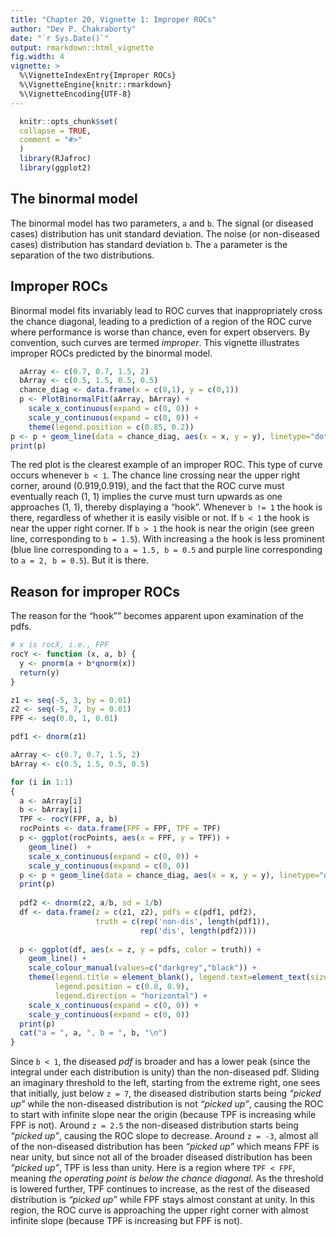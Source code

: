```yaml
---
title: "Chapter 20, Vignette 1: Improper ROCs"
author: "Dev P. Chakraborty"
date: "`r Sys.Date()`"
output: rmarkdown::html_vignette
fig.width: 4
vignette: >
  %\VignetteIndexEntry{Improper ROCs}
  %\VignetteEngine{knitr::rmarkdown}
  %\VignetteEncoding{UTF-8}
---
```

  
```r
  knitr::opts_chunk$set(
  collapse = TRUE,
  comment = "#>"
  )
  library(RJafroc)
  library(ggplot2)
```
  
## The binormal model
  The binormal model has two parameters, `a` and `b`. The signal (or diseased cases) distribution has unit standard deviation. 
  The noise (or non-diseased cases) distribution has standard deviation `b`. The `a` parameter is the separation of the two distributions.
  
## Improper ROCs
  Binormal model fits invariably lead to ROC curves that inappropriately cross the chance diagonal, leading to a prediction of a region of the ROC curve where performance is worse than chance, even for expert observers. By convention, such curves are termed *improper*. This vignette illustrates improper ROCs predicted by the binormal model.
  
  
```r
  aArray <- c(0.7, 0.7, 1.5, 2)
  bArray <- c(0.5, 1.5, 0.5, 0.5)
  chance_diag <- data.frame(x = c(0,1), y = c(0,1))
  p <- PlotBinormalFit(aArray, bArray) +
    scale_x_continuous(expand = c(0, 0)) + 
    scale_y_continuous(expand = c(0, 0)) +
    theme(legend.position = c(0.85, 0.2))
p <- p + geom_line(data = chance_diag, aes(x = x, y = y), linetype="dotted")
print(p)
```             

The red plot is the clearest example of an improper ROC. This type of curve occurs whenever `b < 1`. The chance line crossing near the upper right corner, around (0.919,0.919), and the fact that the ROC curve must eventually reach (1, 1) implies the curve must turn upwards as one approaches (1, 1), thereby displaying a "hook". Whenever `b != 1` the hook is there, regardless of whether it is easily visible or not. If `b < 1` the hook is near the upper right corner. If `b > 1` the hook is near the origin (see green line, corresponding to `b = 1.5`). With increasing `a` the hook is less prominent (blue line corresponding to `a = 1.5, b = 0.5` and purple line corresponding to `a = 2, b = 0.5`). But it is there. 

## Reason for improper ROCs
The reason for the "hook"" becomes apparent upon examination of the pdfs. 
```r
# x is rocX, i.e., FPF
rocY <- function (x, a, b) {
  y <- pnorm(a + b*qnorm(x))
  return(y)
}

z1 <- seq(-5, 3, by = 0.01)
z2 <- seq(-5, 7, by = 0.01)
FPF <- seq(0.0, 1, 0.01)

pdf1 <- dnorm(z1)

aArray <- c(0.7, 0.7, 1.5, 2)
bArray <- c(0.5, 1.5, 0.5, 0.5)

for (i in 1:1)
{
  a <- aArray[i]
  b <- bArray[i]
  TPF <- rocY(FPF, a, b)
  rocPoints <- data.frame(FPF = FPF, TPF = TPF)
  p <- ggplot(rocPoints, aes(x = FPF, y = TPF)) + 
    geom_line()  + 
    scale_x_continuous(expand = c(0, 0)) + 
    scale_y_continuous(expand = c(0, 0)) 
  p <- p + geom_line(data = chance_diag, aes(x = x, y = y), linetype="dotted")
  print(p)
  
  pdf2 <- dnorm(z2, a/b, sd = 1/b)
  df <- data.frame(z = c(z1, z2), pdfs = c(pdf1, pdf2), 
                   truth = c(rep('non-dis', length(pdf1)), 
                             rep('dis', length(pdf2))))
  
  p <- ggplot(df, aes(x = z, y = pdfs, color = truth)) + 
    geom_line() + 
    scale_colour_manual(values=c("darkgrey","black")) + 
    theme(legend.title = element_blank(), legend.text=element_text(size=7,face="bold"), 
          legend.position = c(0.8, 0.9),
          legend.direction = "horizontal") + 
    scale_x_continuous(expand = c(0, 0)) + 
    scale_y_continuous(expand = c(0, 0)) 
  print(p)
  cat("a = ", a, ", b = ", b, "\n")
}
```

Since `b < 1`, the diseased *pdf* is broader and has a lower peak (since the integral under each distribution is unity) than the non-diseased pdf. Sliding an imaginary threshold to the left, starting from the extreme right, one sees that initially, just below `z = 7`, the diseased distribution starts being *"picked up"* while the non-diseased distribution is not *"picked up"*, causing the ROC to start with infinite slope near the origin (because TPF is increasing while FPF is not). Around `z = 2.5` the non-diseased distribution starts being *"picked up"*, causing the ROC slope to decrease. Around `z = -3`, almost all of the non-diseased distribution has been *"picked up"* which means FPF is near unity, but since not all of the broader diseased distribution has been *"picked up"*, TPF is less than unity. Here is a region where `TPF < FPF`, meaning *the operating point is below the chance diagonal*. As the threshold is lowered further, TPF continues to increase, as the rest of the diseased distribution is *"picked up"* while FPF stays almost constant at unity. In this region, the ROC curve is approaching the upper right corner with almost infinite slope (because TPF is increasing but FPF is not).


